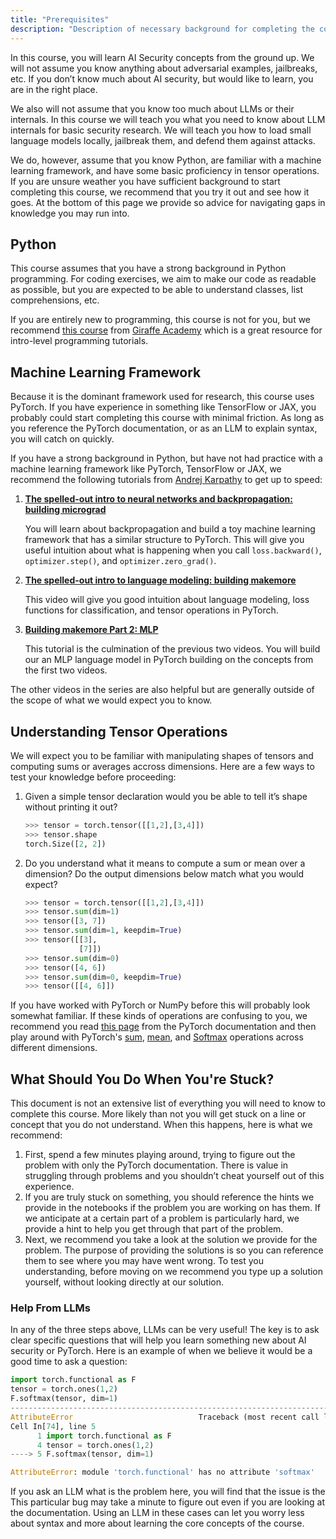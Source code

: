 ```yaml
---
title: "Prerequisites"
description: "Description of necessary background for completing the course"
---
```


In this course, you will learn AI Security concepts from the ground up. We will not assume you know anything about adversarial examples, jailbreaks, etc. If you don’t know much about AI security, but would like to learn, you are in the right place.

We also will not assume that you know too much about LLMs or their internals. In this course we will teach you what you need to know about LLM internals for basic security research. We will teach you how to load small language models locally, jailbreak them, and defend them against attacks.

We do, however, assume that you know Python, are familiar with a machine learning framework, and have some basic proficiency in tensor operations. If you are unsure weather you have sufficient background to start completing this course, we recommend that you try it out and see how it goes. At the bottom of this page we provide so advice for navigating gaps in knowledge you may run into.

## Python

This course assumes that you have a strong background in Python programming. For coding exercises, we aim to make our code as readable as possible, but you are expected to be able to understand classes, list comprehensions, etc.

If you are entirely new to programming, this course is not for you, but we recommend [this course](https://www.youtube.com/playlist?list=PLLAZ4kZ9dFpMMs5lskzBApYXn0bl7emsW) from [Giraffe Academy](https://www.youtube.com/@GiraffeAcademy) which is a great resource for intro-level programming tutorials.

## Machine Learning Framework

Because it is the dominant framework used for research, this course uses PyTorch. If you have experience in something like TensorFlow or JAX, you probably could start completing this course with minimal friction. As long as you reference the PyTorch documentation, or as an LLM to explain syntax, you will catch on quickly.

If you have a strong background in Python, but have not had practice with a machine learning framework like PyTorch, TensorFlow or JAX, we recommend the following tutorials from <a href="https://en.wikipedia.org/wiki/Andrej_Karpathy">Andrej Karpathy</a> to get up to speed:

1. <b>
     <a href="https://www.youtube.com/watch?v=VMj-3S1tku0">
       The spelled-out intro to neural networks and backpropagation: building micrograd
     </a>
   </b>

   You will learn about backpropagation and build a toy machine learning framework that has a similar structure to PyTorch. This will give you useful intuition about what is happening when you call `loss.backward()`, `optimizer.step()`, and `optimizer.zero_grad()`.

2. <b>
     <a href="https://www.youtube.com/watch?v=PaCmpygFfXo">
       The spelled-out intro to language modeling: building makemore
     </a>
   </b>

   This video will give you good intuition about language modeling, loss functions for classification, and tensor operations in PyTorch.

3. <b>
     <a href="https://www.youtube.com/watch?v=TCH_1BHY58I">Building makemore Part 2: MLP</a>
   </b>

   This tutorial is the culmination of the previous two videos. You will build our an MLP language model in PyTorch building on the concepts from the first two videos.

The other videos in the series are also helpful but are generally outside of the scope of what we would expect you to know.

## Understanding Tensor Operations

We will expect you to be familiar with manipulating shapes of tensors and computing sums or averages accross dimensions. Here are a few ways to test your knowledge before proceeding:

1. Given a simple tensor declaration would you be able to tell it’s shape without printing it out?

   ```python
   >>> tensor = torch.tensor([[1,2],[3,4]])
   >>> tensor.shape
   torch.Size([2, 2])
   ```

2. Do you understand what it means to compute a sum or mean over a dimension? Do the output dimensions below match what you would expect?

   ```python
   >>> tensor = torch.tensor([[1,2],[3,4]])
   >>> tensor.sum(dim=1)
   >>> tensor([3, 7])
   >>> tensor.sum(dim=1, keepdim=True)
   >>> tensor([[3],
               [7]])
   >>> tensor.sum(dim=0)
   >>> tensor([4, 6])
   >>> tensor.sum(dim=0, keepdim=True)
   >>> tensor([[4, 6]])
   ```

If you have worked with PyTorch or NumPy before this will probably look somewhat familiar. If these kinds of operations are
confusing to you, we recommend you read [this page](https://docs.pytorch.org/tutorials/beginner/introyt/tensors_deeper_tutorial.html)
from the PyTorch documentation and then play around with PyTorch's [sum](https://docs.pytorch.org/docs/stable/generated/torch.Tensor.sum.html),
[mean](https://docs.pytorch.org/docs/stable/generated/torch.Tensor.mean.html),
and [Softmax](https://docs.pytorch.org/docs/stable/generated/torch.nn.functional.softmax.html) operations across different dimensions.

## What Should You Do When You're Stuck?

This document is not an extensive list of everything you will need to know to complete this course. More likely than not you will get stuck on a line or concept that you do not understand. When this happens, here is what we recommend:

1. First, spend a few minutes playing around, trying to figure out the problem with only the PyTorch documentation. There is value in struggling through problems and you shouldn’t cheat yourself out of this experience.
2. If you are truly stuck on something, you should reference the hints we provide in the notebooks if the problem you are working on has them. If we anticipate at a certain part of a problem is particularly hard, we provide a hint to help you get through that part of the problem.
3. Next, we recommend you take a look at the solution we provide for the problem. The purpose of providing the solutions is so you can reference them to see where you may have went wrong. To test you understanding, before moving on we recommend you type up a solution yourself, without looking directly at our solution.

### Help From LLMs

In any of the three steps above, LLMs can be very useful! The key is to ask clear specific questions that will help you learn something new about AI security or PyTorch. Here is an example of when we believe it would be a good time to ask a question:

```python
import torch.functional as F
tensor = torch.ones(1,2)
F.softmax(tensor, dim=1)
---------------------------------------------------------------------------
AttributeError                            Traceback (most recent call last)
Cell In[74], line 5
      1 import torch.functional as F
      4 tensor = torch.ones(1,2)
----> 5 F.softmax(tensor, dim=1)

AttributeError: module 'torch.functional' has no attribute 'softmax'
```

If you ask an LLM what is the problem here, you will find that the issue is the
This particular bug may take a minute to figure out even if you are looking at the documentation.
Using an LLM in these cases can let you worry less about syntax and more about learning
the core concepts of the course.
